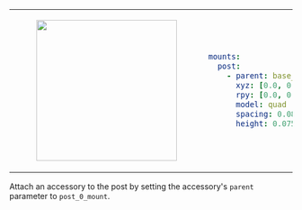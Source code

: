 <table>
<tr>
<td>
<center>
<figure>
    <img src={require("./img/post_quad.png").default} width="250" />
</figure>
</center>
</td>
<td>

```yaml
mounts:
  post:
    - parent: base_link
      xyz: [0.0, 0.0, 0.0]
      rpy: [0.0, 0.0, 0.0]
      model: quad
      spacing: 0.08 # distance between posts
      height: 0.075 # height of post
```
</td>
</tr>
</table>

Attach an accessory to the post by setting the accessory's `parent` parameter to `post_0_mount`.
